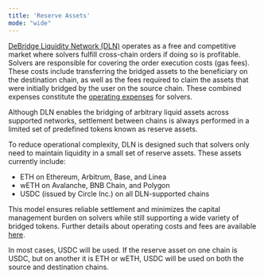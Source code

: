 ```yaml
---
title: 'Reserve Assets'
mode: "wide"
---
```


[DeBridge Liquidity Network (DLN)](dln-dropdown/overview/introduction) operates as a free and competitive market where solvers fulfill cross-chain 
orders if doing so is profitable. Solvers are responsible for covering the order execution costs (gas fees). These costs include 
transferring the bridged assets to the beneficiary on the destination chain, as well as the fees required to claim the assets that were 
initially bridged by the user on the source chain. These combined expenses constitute the [operating expenses](dln-dropdown/overview/fee-structure) for solvers.

<Tip>
Although DLN enables the bridging of arbitrary liquid assets across supported networks, settlement between chains is always performed 
in a limited set of predefined tokens known as reserve assets.
</Tip>

To reduce operational complexity, DLN is designed such that solvers only need to maintain liquidity in a small set of reserve assets. 
These assets currently include:
- ETH on Ethereum, Arbitrum, Base, and Linea
- wETH on Avalanche, BNB Chain, and Polygon
- USDC (issued by Circle Inc.) on all DLN-supported chains

This model ensures reliable settlement and minimizes the capital management burden on solvers while still supporting a wide variety of 
bridged tokens. Further details about operating costs and fees are available [here](dln-dropdown/overview/fees-supported-chains).

<Warning>

In most cases, USDC will be used. If the reserve asset on one chain is USDC, but on another it is ETH or wETH, USDC will be used on both the source
and destination chains.

</Warning>